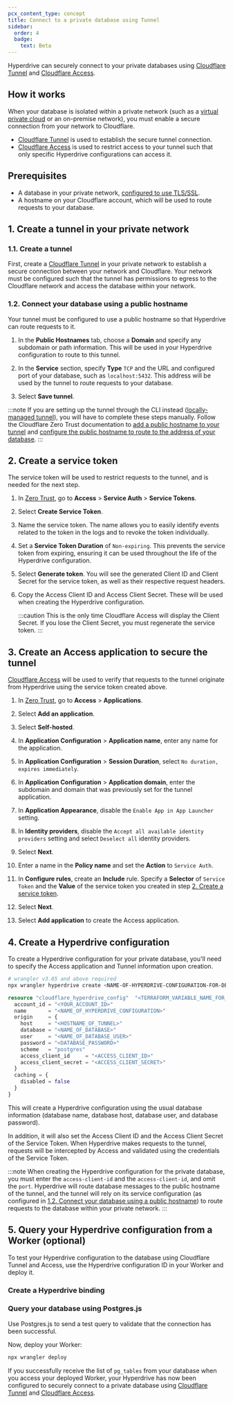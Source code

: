 ```yaml
---
pcx_content_type: concept
title: Connect to a private database using Tunnel
sidebar:
  order: 4
  badge:
    text: Beta
---
```



Hyperdrive can securely connect to your private databases using [Cloudflare Tunnel](/cloudflare-one/connections/connect-networks/) and [Cloudflare Access](/cloudflare-one/policies/access/).

## How it works

When your database is isolated within a private network (such as a [virtual private cloud](https://www.cloudflare.com/learning/cloud/what-is-a-virtual-private-cloud) or an on-premise network), you must enable a secure connection from your network to Cloudflare.

- [Cloudflare Tunnel](/cloudflare-one/connections/connect-networks/) is used to establish the secure tunnel connection.
- [Cloudflare Access](/cloudflare-one/policies/access/) is used to restrict access to your tunnel such that only specific Hyperdrive configurations can access it.

<Render file="tutorials-before-you-start" product="workers" />

## Prerequisites

- A database in your private network, [configured to use TLS/SSL](/hyperdrive/configuration/connect-to-postgres/#supported-tls-ssl-modes).
- A hostname on your Cloudflare account, which will be used to route requests to your database.

## 1. Create a tunnel in your private network

### 1.1. Create a tunnel

First, create a [Cloudflare Tunnel](/cloudflare-one/connections/connect-networks/) in your private network to establish a secure connection between your network and Cloudflare. Your network must be configured such that the tunnel has permissions to egress to the Cloudflare network and access the database within your network.

<Render file="tunnel/create-tunnel" product="cloudflare-one" />

### 1.2. Connect your database using a public hostname

Your tunnel must be configured to use a public hostname so that Hyperdrive can route requests to it.

1. In the **Public Hostnames** tab, choose a **Domain** and specify any subdomain or path information. This will be used in your Hyperdrive configuration to route to this tunnel.

2. In the **Service** section, specify **Type** `TCP` and the URL and configured port of your database, such as `localhost:5432`. This address will be used by the tunnel to route requests to your database.

3. Select **Save tunnel**.

:::note
If you are setting up the tunnel through the CLI instead ([locally-managed tunnel](/cloudflare-one/connections/connect-networks/configure-tunnels/local-management/)), you will have to complete these steps manually. Follow the Cloudflare Zero Trust documentation to [add a public hostname to your tunnel](/cloudflare-one/connections/connect-networks/routing-to-tunnel/dns/) and [configure the public hostname to route to the address of your database](/cloudflare-one/connections/connect-networks/configure-tunnels/local-management/configuration-file/).
:::

## 2. Create a service token

The service token will be used to restrict requests to the tunnel, and is needed for the next step.

1. In [Zero Trust](https://one.dash.cloudflare.com), go to **Access** > **Service Auth** > **Service Tokens**.

2. Select **Create Service Token**.

3. Name the service token. The name allows you to easily identify events related to the token in the logs and to revoke the token individually.

4. Set a **Service Token Duration** of `Non-expiring`. This prevents the service token from expiring, ensuring it can be used throughout the life of the Hyperdrive configuration.

5. Select **Generate token**. You will see the generated Client ID and Client Secret for the service token, as well as their respective request headers.

6. Copy the Access Client ID and Access Client Secret. These will be used when creating the Hyperdrive configuration.

   :::caution
   This is the only time Cloudflare Access will display the Client Secret. If you lose the Client Secret, you must regenerate the service token.
   :::

## 3. Create an Access application to secure the tunnel

[Cloudflare Access](/cloudflare-one/policies/access/) will be used to verify that requests to the tunnel originate from Hyperdrive using the service token created above.

1. In [Zero Trust](https://one.dash.cloudflare.com), go to **Access** > **Applications**.

2. Select **Add an application**.

3. Select **Self-hosted**.

4. In **Application Configuration** > **Application name**, enter any name for the application.

5. In **Application Configuration** > **Session Duration**, select `No duration, expires immediately`.

6. In **Application Configuration** > **Application domain**, enter the subdomain and domain that was previously set for the tunnel application.

7. In **Application Appearance**, disable the `Enable App in App Launcher` setting.

8. In **Identity providers**, disable the `Accept all available identity providers` setting and select `Deselect all` identity providers.

9. Select **Next**.

10. Enter a name in the **Policy name** and set the **Action** to `Service Auth`.

11. In **Configure rules**, create an **Include** rule. Specify a **Selector** of `Service Token` and the **Value** of the service token you created in step [2. Create a service token](#2-create-a-service-token).

12. Select **Next**.

13. Select **Add application** to create the Access application.

## 4. Create a Hyperdrive configuration

To create a Hyperdrive configuration for your private database, you'll need to specify the Access application and Tunnel information upon creation.

<Tabs> <TabItem label="Wrangler">

```sh
# wrangler v3.65 and above required
npx wrangler hyperdrive create <NAME-OF-HYPERDRIVE-CONFIGURATION-FOR-DB-VIA-TUNNEL> --host=<HOSTNAME-FOR-THE-TUNNEL> --user=<USERNAME-FOR-YOUR-DATABASE> --password=<PASSWORD-FOR-YOUR-DATABASE> --database=<DATABASE-TO-CONNECT-TO> --access-client-id=<YOUR-ACCESS-CLIENT-ID> --access-client-secret=<YOUR-SERVICE-TOKEN-CLIENT-SECRET>
```

</TabItem> <TabItem label="Terraform">

```terraform
resource "cloudflare_hyperdrive_config"  "<TERRAFORM_VARIABLE_NAME_FOR_CONFIGURATION>" {
  account_id = "<YOUR_ACCOUNT_ID>"
  name       = "<NAME_OF_HYPERDRIVE_CONFIGURATION>"
  origin     = {
    host     = "<HOSTNAME_OF_TUNNEL>"
    database = "<NAME_OF_DATABASE>"
    user     = "<NAME_OF_DATABASE_USER>"
    password = "<DATABASE_PASSWORD>"
    scheme   = "postgres"
    access_client_id     = "<ACCESS_CLIENT_ID>"
    access_client_secret = "<ACCESS_CLIENT_SECRET>"
  }
  caching = {
    disabled = false
  }
}
```

</TabItem> </Tabs>

This will create a Hyperdrive configuration using the usual database information (database name, database host, database user, and database password).

In addition, it will also set the Access Client ID and the Access Client Secret of the Service Token. When Hyperdrive makes requests to the tunnel, requests will be intercepted by Access and validated using the credentials of the Service Token.

:::note
When creating the Hyperdrive configuration for the private database, you must enter the `access-client-id` and the `access-client-id`, and omit the `port`. Hyperdrive will route database messages to the public hostname of the tunnel, and the tunnel will rely on its service configuration (as configured in [1.2. Connect your database using a public hostname](#12-connect-your-database-using-a-public-hostname)) to route requests to the database within your private network.
:::

## 5. Query your Hyperdrive configuration from a Worker (optional)

To test your Hyperdrive configuration to the database using Cloudflare Tunnel and Access, use the Hyperdrive configuration ID in your Worker and deploy it.

### Create a Hyperdrive binding

<Render file="create-hyperdrive-binding" product="hyperdrive" />

### Query your database using Postgres.js

Use Postgres.js to send a test query to validate that the connection has been successful.

<Render file="use-postgresjs-to-make-query" product="hyperdrive" />

Now, deploy your Worker:

```bash
npx wrangler deploy
```

If you successfully receive the list of `pg_tables` from your database when you access your deployed Worker, your Hyperdrive has now been configured to securely connect to a private database using [Cloudflare Tunnel](/cloudflare-one/connections/connect-networks/) and [Cloudflare Access](/cloudflare-one/policies/access/).
